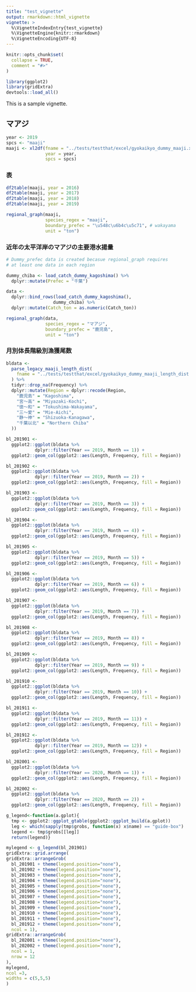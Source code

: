 ```yaml
---
title: "test_vignette"
output: rmarkdown::html_vignette
vignette: >
  %\VignetteIndexEntry{test_vignette}
  %\VignetteEngine{knitr::rmarkdown}
  %\VignetteEncoding{UTF-8}
---
```


```r
knitr::opts_chunk$set(
  collapse = TRUE,
  comment = "#>"
)
```

```r
library(ggplot2)
library(gridExtra)
devtools::load_all()
```

This is a sample vignette.

## マアジ

```r
year <- 2019
spcs <- "maaji"
maaji <- xl2df(fname = "../tests/testthat/excel/gyokaikyo_dummy_maaji.xlsx",
               year = year,
               spcs = spcs)
```

### 表
```r
df2table(maaji, year = 2016)
df2table(maaji, year = 2017)
df2table(maaji, year = 2018)
df2table(maaji, year = 2019)
```

```r
regional_graph(maaji,
               species_regex = "maaji",
               boundary_prefec = "\u548c\u6b4c\u5c71", # wakayama
               unit = "ton")

```

### 近年の太平洋岸のマアジの主要港水揚量

```r
# Dummy_prefec data is created becasue regional_graph requires
# at least one data in each region

dummy_chiba <- load_catch_dummy_kagoshima() %>% 
  dplyr::mutate(Prefec = "千葉")

data <- 
  dplyr::bind_rows(load_catch_dummy_kagoshima(),
                  dummy_chiba) %>% 
  dplyr::mutate(Catch_ton = as.numeric(Catch_ton))

regional_graph(data,
               species_regex = "マアジ",
               boundary_prefec = "鹿児島",
               unit = "ton")

```

### 月別体長階級別漁獲尾数

```r
bldata <-
  parse_legacy_maaji_length_dist(
    fname = "../tests/testthat/excel/gyokaikyo_dummy_maaji_length_dist.xlsx"
  ) %>%
  tidyr::drop_na(Frequency) %>%
  dplyr::mutate(Region = dplyr::recode(Region,
    "鹿児島" = "Kagoshima",
    "宮～高" = "Miyazaki-Kochi",
    "徳～和" = "Tokushima-Wakayama",
    "三～愛" = "Mie-Aichi",
    "静～神" = "Shizuoka-Kanagawa",
    "千葉以北" = "Northern Chiba"
  ))

bl_201901 <-
  ggplot2::ggplot(bldata %>%
           dplyr::filter(Year == 2019, Month == 1)) +
  ggplot2::geom_col(ggplot2::aes(Length, Frequency, fill = Region))

bl_201902 <-
  ggplot2::ggplot(bldata %>%
           dplyr::filter(Year == 2019, Month == 2)) +
  ggplot2::geom_col(ggplot2::aes(Length, Frequency, fill = Region))

bl_201903 <-
  ggplot2::ggplot(bldata %>%
           dplyr::filter(Year == 2019, Month == 3)) +
  ggplot2::geom_col(ggplot2::aes(Length, Frequency, fill = Region))

bl_201904 <-
  ggplot2::ggplot(bldata %>%
           dplyr::filter(Year == 2019, Month == 4)) +
  ggplot2::geom_col(ggplot2::aes(Length, Frequency, fill = Region))

bl_201905 <-
  ggplot2::ggplot(bldata %>%
           dplyr::filter(Year == 2019, Month == 5)) +
  ggplot2::geom_col(ggplot2::aes(Length, Frequency, fill = Region))

bl_201906 <-
  ggplot2::ggplot(bldata %>%
           dplyr::filter(Year == 2019, Month == 6)) +
  ggplot2::geom_col(ggplot2::aes(Length, Frequency, fill = Region))

bl_201907 <-
  ggplot2::ggplot(bldata %>%
           dplyr::filter(Year == 2019, Month == 7)) +
  ggplot2::geom_col(ggplot2::aes(Length, Frequency, fill = Region))

bl_201908 <-
  ggplot2::ggplot(bldata %>%
           dplyr::filter(Year == 2019, Month == 8)) +
  ggplot2::geom_col(ggplot2::aes(Length, Frequency, fill = Region))

bl_201909 <-
  ggplot2::ggplot(bldata %>%
           dplyr::filter(Year == 2019, Month == 9)) +
  ggplot2::geom_col(ggplot2::aes(Length, Frequency, fill = Region))

bl_201910 <-
  ggplot2::ggplot(bldata %>%
           dplyr::filter(Year == 2019, Month == 10)) +
  ggplot2::geom_col(ggplot2::aes(Length, Frequency, fill = Region))

bl_201911 <-
  ggplot2::ggplot(bldata %>%
           dplyr::filter(Year == 2019, Month == 11)) +
  ggplot2::geom_col(ggplot2::aes(Length, Frequency, fill = Region))

bl_201912 <-
  ggplot2::ggplot(bldata %>%
           dplyr::filter(Year == 2019, Month == 12)) +
  ggplot2::geom_col(ggplot2::aes(Length, Frequency, fill = Region))

bl_202001 <-
  ggplot2::ggplot(bldata %>%
           dplyr::filter(Year == 2020, Month == 1)) +
  ggplot2::geom_col(ggplot2::aes(Length, Frequency, fill = Region))

bl_202002 <-
  ggplot2::ggplot(bldata %>%
           dplyr::filter(Year == 2020, Month == 2)) +
  ggplot2::geom_col(ggplot2::aes(Length, Frequency, fill = Region))

g_legend<-function(a.gplot){
  tmp <- ggplot2::ggplot_gtable(ggplot2::ggplot_build(a.gplot))
  leg <- which(sapply(tmp$grobs, function(x) x$name) == "guide-box")
  legend <- tmp$grobs[[leg]]
  return(legend)}

mylegend <- g_legend(bl_201901)
gridExtra::grid.arrange(
gridExtra::arrangeGrob(
  bl_201901 + theme(legend.position="none"),
  bl_201902 + theme(legend.position="none"),
  bl_201903 + theme(legend.position="none"),
  bl_201904 + theme(legend.position="none"),
  bl_201905 + theme(legend.position="none"),
  bl_201906 + theme(legend.position="none"),
  bl_201907 + theme(legend.position="none"),
  bl_201908 + theme(legend.position="none"),
  bl_201909 + theme(legend.position="none"),
  bl_201910 + theme(legend.position="none"),
  bl_201911 + theme(legend.position="none"),
  bl_201912 + theme(legend.position="none"),
  ncol = 1),
gridExtra::arrangeGrob(
  bl_202001 + theme(legend.position="none"),
  bl_202002 + theme(legend.position="none"),
  ncol = 1,
  nrow = 12
),
mylegend,
ncol =3,
widths = c(5,5,5)
)

```
